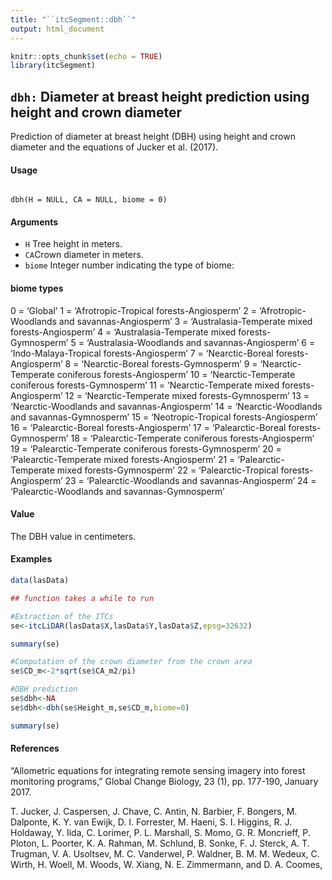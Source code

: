 ```yaml
---
title: "``itcSegment::dbh``"
output: html_document
---
```



```r
knitr::opts_chunk$set(echo = TRUE)
library(itcSegment)
```

## ``dbh:`` Diameter at breast height prediction using height and crown diameter

Prediction of diameter at breast height (DBH) using height and crown diameter and the equations of Jucker et al. (2017).

#### Usage

<pre><code>
dbh(H = NULL, CA = NULL, biome = 0)
</code></pre>

#### Arguments
* ``H`` Tree height in meters.
* ``CA``Crown diameter in meters.
* ``biome`` Integer number indicating the type of biome:

#### biome types

0 = 'Global'
1 = 'Afrotropic-Tropical forests-Angiosperm'
2 = 'Afrotropic-Woodlands and savannas-Angiosperm'
3 = 'Australasia-Temperate mixed forests-Angiosperm'
4 = 'Australasia-Temperate mixed forests-Gymnosperm'
5 = 'Australasia-Woodlands and savannas-Angiosperm'
6 = 'Indo-Malaya-Tropical forests-Angiosperm'
7 = 'Nearctic-Boreal forests-Angiosperm'
8 = 'Nearctic-Boreal forests-Gymnosperm'
9 = 'Nearctic-Temperate coniferous forests-Angiosperm'
10 = 'Nearctic-Temperate coniferous forests-Gymnosperm'
11 = 'Nearctic-Temperate mixed forests-Angiosperm'
12 = 'Nearctic-Temperate mixed forests-Gymnosperm'
13 = 'Nearctic-Woodlands and savannas-Angiosperm'
14 = 'Nearctic-Woodlands and savannas-Gymnosperm'
15 = 'Neotropic-Tropical forests-Angiosperm'
16 = 'Palearctic-Boreal forests-Angiosperm'
17 = 'Palearctic-Boreal forests-Gymnosperm'
18 = 'Palearctic-Temperate coniferous forests-Angiosperm'
19 = 'Palearctic-Temperate coniferous forests-Gymnosperm'
20 = 'Palearctic-Temperate mixed forests-Angiosperm'
21 = 'Palearctic-Temperate mixed forests-Gymnosperm'
22 = 'Palearctic-Tropical forests-Angiosperm'
23 = 'Palearctic-Woodlands and savannas-Angiosperm'
24 = 'Palearctic-Woodlands and savannas-Gymnosperm'

#### Value

The DBH value in centimeters.


#### Examples
```r
data(lasData)

## function takes a while to run

#Extraction of the ITCs
se<-itcLiDAR(lasData$X,lasData$Y,lasData$Z,epsg=32632)

summary(se)
```

```r
#Computation of the crown diameter from the crown area
se$CD_m<-2*sqrt(se$CA_m2/pi)

#DBH prediction
se$dbh<-NA
se$dbh<-dbh(se$Height_m,se$CD_m,biome=0)

summary(se)
```

#### References
"Allometric equations for integrating remote sensing imagery into forest monitoring programs," Global Change Biology, 23 (1), pp. 177-190, January 2017.

T. Jucker, J. Caspersen, J. Chave, C. Antin, N. Barbier, F. Bongers, M. Dalponte, K. Y. van Ewijk, D. I. Forrester, M. Haeni, S. I. Higgins, R. J. Holdaway, Y. Iida, C. Lorimer, P. L. Marshall, S. Momo, G. R. Moncrieff, P. Ploton, L. Poorter, K. A. 
Rahman, M. Schlund, B. Sonke, F. J. Sterck, A. T. Trugman, V. A. Usoltsev, M. C. Vanderwel, P. Waldner, B. M. M. Wedeux, C. Wirth, H. Woell, M. Woods, W. Xiang, N. E. Zimmermann, and D. A. Coomes, 
